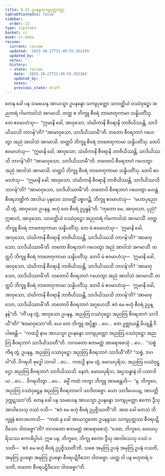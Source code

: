 ```yaml
---
title: 8.22 ဥပနန္ဒသကျပုတ္တဝတ္ထု
tableOfContents: false
sidebar:
  order: 22
type: tipitaka
basket: vi
book: vi-maha
review:
  current: review
  updated: '2025-10-27T21:49:55.352165'
  updated_by: ''
  notes: ''
  history:
  - state: review
    date: '2025-10-27T21:49:55.352165'
    updated_by: ''
    notes: ''
    previous_state: draft
---
```



<ReviewStatus review={frontmatter.review} showDetails={true} />

<HypothesisAnnotation frontmatter={frontmatter} />

<DynamicBreadcrumb />

<Division number="364" book="vi-maha" e="ch" v="3" p="415">

<Paragraph number="1696" book="vi-maha">
တေန ခေါ ပန သမယေန အာယသ္မာ ဥပနန္ဒော သကျပုတ္တော သာဝတ္ထိယံ ဝဿံဝုဋ္ဌော အညတရံ ဂါမကာဝါသံ အဂမာသိ. တတ္ထ စ ဘိက္ခူ စီဝရံ ဘာဇေတုကာမာ သန္နိပတိံသု. တေ ဧဝမာဟံသု—  “ဣမာနိ ခေါ, အာဝုသော, သံဃိကာနိ စီဝရာနိ ဘာဇိယိဿန္တိ, သာဒိယိဿသိ ဘာဂန်”တိ? “အာမာဝုသော, သာဒိယိဿာမီ”တိ. တတော စီဝရဘာဂံ ဂဟေတွာ အညံ အာဝါသံ အဂမာသိ. တတ္ထပိ ဘိက္ခူ စီဝရံ ဘာဇေတုကာမာ သန္နိပတိံသု. တေပိ ဧဝမာဟံသု—  “ဣမာနိ ခေါ, အာဝုသော, သံဃိကာနိ စီဝရာနိ ဘာဇိယိဿန္တိ, သာဒိယိဿသိ ဘာဂန်”တိ? “အာမာဝုသော, သာဒိယိဿာမီ”တိ. တတောပိ စီဝရဘာဂံ ဂဟေတွာ အညံ အာဝါသံ အဂမာသိ. တတ္ထပိ ဘိက္ခူ စီဝရံ ဘာဇေတုကာမာ သန္နိပတိံသု. တေပိ ဧဝမာဟံသု—  “ဣမာနိ ခေါ, အာဝုသော, သံဃိကာနိ စီဝရာနိ ဘာဇိယိဿန္တိ, သာဒိယိဿသိ ဘာဂန်”တိ? “အာမာဝုသော, သာဒိယိဿာမီ”တိ. တတောပိ စီဝရဘာဂံ ဂဟေတွာ မဟန္တံ စီဝရဘဏ္ဍိကံ အာဒါယ ပုနဒေဝ သာဝတ္ထိံ ပစ္စာဂဉ္ဆိ.
</Paragraph>

<Paragraph number="1697" book="vi-maha">
ဘိက္ခူ ဧဝမာဟံသု—  “မဟာပုညောသိ တွံ, အာဝုသော ဥပနန္ဒ, ဗဟုံ တေ စီဝရံ ဥပ္ပန္နန်”တိ. “ကုတော မေ, အာဝုသော, ပုညံ? ဣဓာဟံ, အာဝုသော, သာဝတ္ထိယံ ဝဿံဝုဋ္ဌော အညတရံ ဂါမကာဝါသံ အဂမာသိံ. တတ္ထ ဘိက္ခူ စီဝရံ ဘာဇေတုကာမာ သန္နိပတိံသု. တေ မံ ဧဝမာဟံသု—  ‘ဣမာနိ ခေါ, အာဝုသော, သံဃိကာနိ စီဝရာနိ ဘာဇိယိဿန္တိ, သာဒိယိဿသိ ဘာဂန်’တိ? ‘အာမာဝုသော, သာဒိယိဿာမီ’တိ. တတော စီဝရဘာဂံ ဂဟေတွာ အညံ အာဝါသံ အဂမာသိံ. တတ္ထပိ ဘိက္ခူ စီဝရံ ဘာဇေတုကာမာ သန္နိပတိံသု. တေပိ မံ ဧဝမာဟံသု—  ‘ဣမာနိ ခေါ, အာဝုသော, သံဃိကာနိ စီဝရာနိ ဘာဇိယိဿန္တိ, သာဒိယိဿသိ ဘာဂန်’တိ? ‘အာမာဝုသော, သာဒိယိဿာမီ’တိ. တတောပိ စီဝရဘာဂံ ဂဟေတွာ အညံ အာဝါသံ အဂမာသိံ. တတ္ထပိ ဘိက္ခူ စီဝရံ ဘာဇေတုကာမာ သန္နိပတိံသု. တေပိ မံ ဧဝမာဟံသု—  ‘ဣမာနိ ခေါ, အာဝုသော, သံဃိကာနိ စီဝရာနိ ဘာဇိယိဿန္တိ, သာဒိယိဿသိ ဘာဂန်’တိ? ‘အာမာဝုသော, သာဒိယိဿာမီ’တိ. တတောပိ စီဝရဘာဂံ အဂ္ဂဟေသိံ. ဧဝံ မေ ဗဟုံ စီဝရံ ဥပ္ပန္နန်”တိ. “ကိံ ပန တွံ, အာဝုသော ဥပနန္ဒ, အညတြ ဝဿံဝုဋ္ဌော အညတြ စီဝရဘာဂံ သာဒိယီ”တိ? “ဧဝမာဝုသော”တိ.
</Paragraph>

<Paragraph number="1698" book="vi-maha">
ယေ တေ ဘိက္ခူ အပ္ပိစ္ဆာ …ပေ…  တေ ဥဇ္ဈာယန္တိ ခိယျန္တိ ဝိပါစေန္တိ—  “ကထဉှိ နာမ အာယသ္မာ ဥပနန္ဒော သကျပုတ္တော အညတြ ဝဿံဝုဋ္ဌော အညတြ စီဝရဘာဂံ သာဒိယိဿတီ”တိ. ဘဂဝတော ဧတမတ္ထံ အာရောစေသုံ …ပေ…  “သစ္စံ ကိရ တွံ, ဥပနန္ဒ, အညတြ ဝဿံဝုဋ္ဌော အညတြ စီဝရဘာဂံ သာဒိယီ”တိ? “သစ္စံ, ဘဂဝါ”တိ. ဝိဂရဟိ ဗုဒ္ဓေါ ဘဂဝါ …ပေ…  ကထဉှိ နာမ တွံ, မောဃပုရိသ, အညတြ ဝဿံဝုဋ္ဌော အညတြ စီဝရဘာဂံ သာဒိယိဿသိ. နေတံ, မောဃပုရိသ, အပ္ပသန္နာနံ ဝါ ပသာဒါယ …ပေ…  ဝိဂရဟိတွာ …ပေ…  ဓမ္မိံ ကထံ ကတွာ ဘိက္ခူ အာမန္တေသိ—  “န, ဘိက္ခဝေ, အညတြ ဝဿံဝုဋ္ဌေန အညတြ စီဝရဘာဂေါ သာဒိတဗ္ဗော. ယော သာဒိယေယျ, အာပတ္တိ ဒုက္ကဋဿာ”တိ.
</Paragraph>

<Paragraph number="1699" book="vi-maha">
တေန ခေါ ပန သမယေန အာယသ္မာ ဥပနန္ဒော သကျပုတ္တော ဧကော ဒွီသု အာဝါသေသု ဝဿံ ဝသိ—  “ဧဝံ မေ ဗဟုံ စီဝရံ ဥပ္ပဇ္ဇိဿတီ”တိ. အထ ခေါ တေသံ ဘိက္ခူနံ ဧတဒဟောသိ—  “ကထံ နု ခေါ အာယသ္မတော ဥပနန္ဒဿ သကျပုတ္တဿ စီဝရပဋိဝီသော ဒါတဗ္ဗော”တိ? ဘဂဝတော ဧတမတ္ထံ အာရောစေသုံ. “ဒေထ, ဘိက္ခဝေ, မောဃပုရိသဿ ဧကာဓိပ္ပါယံ. ဣဓ ပန, ဘိက္ခဝေ, ဘိက္ခု ဧကော ဒွီသု အာဝါသေသု ဝဿံ ဝသတိ—  ‘ဧဝံ မေ ဗဟုံ စီဝရံ ဥပ္ပဇ္ဇိဿတီ’တိ. သစေ အမုတြ ဥပဍ္ဎံ အမုတြ ဥပဍ္ဎံ ဝသတိ, အမုတြ ဥပဍ္ဎော အမုတြ ဥပဍ္ဎော စီဝရပဋိဝီသော ဒါတဗ္ဗော. ယတ္ထ ဝါ ပန ဗဟုတရံ ဝသတိ, တတော စီဝရပဋိဝီသော ဒါတဗ္ဗော”တိ.
</Paragraph>
</Division>